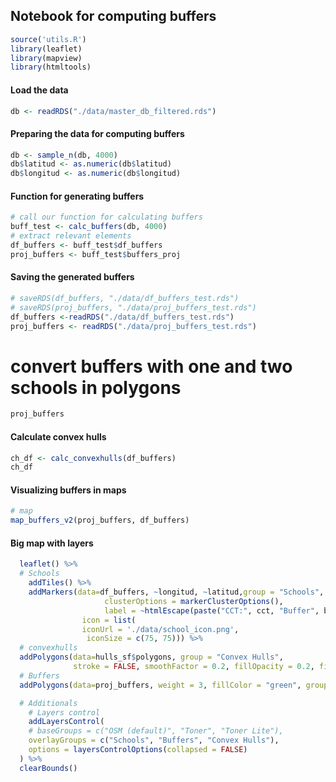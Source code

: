 ## Notebook for computing buffers

```r
source('utils.R')
library(leaflet)
library(mapview)
library(htmltools)
```

#### Load the data
```r
db <- readRDS("./data/master_db_filtered.rds")
```

#### Preparing the data for computing buffers
```r
db <- sample_n(db, 4000)
db$latitud <- as.numeric(db$latitud)
db$longitud <- as.numeric(db$longitud)
```

#### Function for generating buffers
```r
# call our function for calculating buffers
buff_test <- calc_buffers(db, 4000)
# extract relevant elements
df_buffers <- buff_test$df_buffers
proj_buffers <- buff_test$buffers_proj
```

#### Saving the generated buffers
```r
# saveRDS(df_buffers, "./data/df_buffers_test.rds")
# saveRDS(proj_buffers, "./data/proj_buffers_test.rds")
df_buffers <-readRDS("./data/df_buffers_test.rds")
proj_buffers <- readRDS("./data/proj_buffers_test.rds")
```

# convert buffers with one and two schools in polygons
```r
proj_buffers
```

#### Calculate convex hulls
```r
ch_df <- calc_convexhulls(df_buffers)
ch_df
```

#### Visualizing buffers in maps
```r
# map
map_buffers_v2(proj_buffers, df_buffers)
```

#### Big map with layers
```r

  leaflet() %>%
  # Schools
    addTiles() %>% 
    addMarkers(data=df_buffers, ~longitud, ~latitud,group = "Schools",
                     clusterOptions = markerClusterOptions(),
                     label = ~htmlEscape(paste("CCT:", cct, "Buffer", buffer)),
                icon = list(
                iconUrl = './data/school_icon.png',
                 iconSize = c(75, 75))) %>% 
  # convexhulls
  addPolygons(data=hulls_sf$polygons, group = "Convex Hulls",
              stroke = FALSE, smoothFactor = 0.2, fillOpacity = 0.2, fillColor="red") %>% 
  # Buffers
  addPolygons(data=proj_buffers, weight = 3, fillColor = "green", group = "Buffers") %>%

  # Additionals
    # Layers control
    addLayersControl(
    # baseGroups = c("OSM (default)", "Toner", "Toner Lite"),
    overlayGroups = c("Schools", "Buffers", "Convex Hulls"),
    options = layersControlOptions(collapsed = FALSE)
  ) %>% 
  clearBounds()
```

